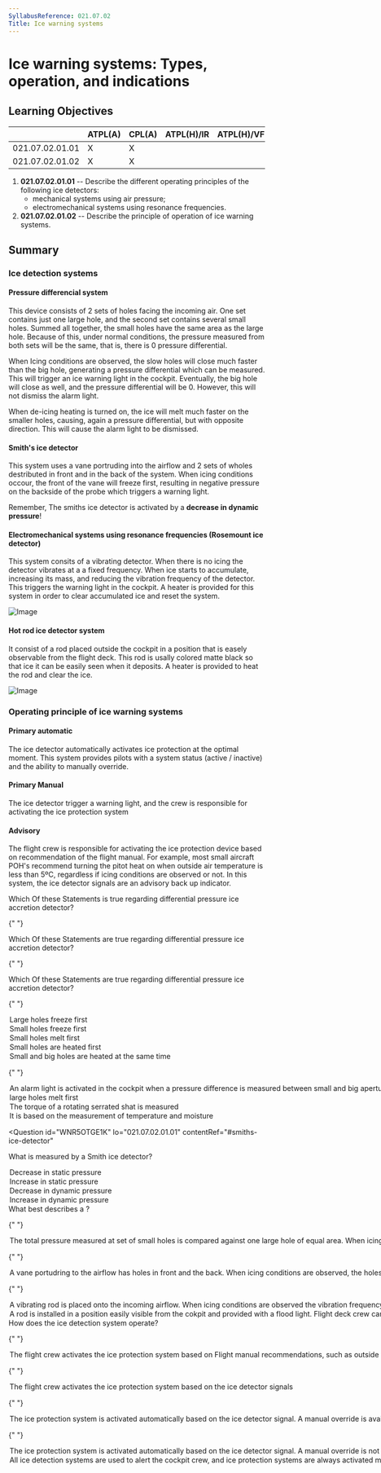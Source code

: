 ```yaml
---
SyllabusReference: 021.07.02
Title: Ice warning systems
---
```


# Ice warning systems: Types, operation, and indications

## Learning Objectives

|                 | ATPL(A) | CPL(A) | ATPL(H)/IR | ATPL(H)/VFR | CPL(H) | IR  | CBIR(A) |
| --------------- | ------- | ------ | ---------- | ----------- | ------ | --- | ------- |
| 021.07.02.01.01 | X       | X      |            |             |        |     |         |
| 021.07.02.01.02 | X       | X      |            |             |        |     |         |

1.  **021.07.02.01.01** -- Describe the different operating principles of the
    following ice detectors:
    - mechanical systems using air pressure;
    - electromechanical systems using resonance frequencies.
2.  **021.07.02.01.02** -- Describe the principle of operation of ice warning
    systems.

## Summary

### Ice detection systems

#### Pressure differencial system

This device consists of 2 sets of holes facing the incoming air. One set
contains just one large hole, and the second set contains several small holes.
Summed all together, the small holes have the same area as the large hole.
Because of this, under normal conditions, the pressure measured from both sets
will be the same, that is, there is 0 pressure differential.

When Icing conditions are observed, the slow holes will close much faster than
the big hole, generating a pressure differential which can be measured. This
will trigger an ice warning light in the cockpit. Eventually, the big hole will
close as well, and the pressure differential will be 0. However, this will not
dismiss the alarm light.

When de-icing heating is turned on, the ice will melt much faster on the smaller
holes, causing, again a pressure differential, but with opposite direction. This
will cause the alarm light to be dismissed.

#### Smith's ice detector

This system uses a vane portruding into the airflow and 2 sets of wholes
destributed in front and in the back of the system. When icing conditions
occour, the front of the vane will freeze first, resulting in negative pressure
on the backside of the probe which triggers a warning light.

Remember, The smiths ice detector is activated by a **decrease in dynamic
pressure**!

#### Electromechanical systems using resonance frequencies (Rosemount ice detector)

This system consits of a vibrating detector. When there is no icing the detector
vibrates at a a fixed frequency. When ice starts to accumulate, increasing its
mass, and reducing the vibration frequency of the detector. This triggers the
warning light in the cockpit. A heater is provided for this system in order to
clear accumulated ice and reset the system.

![Image](images/021.07.02.01-02.png)

#### Hot rod ice detector system

It consist of a rod placed outside the cockpit in a position that is easely
observable from the flight deck. This rod is usally colored matte black so that
ice it can be easily seen when it deposits. A heater is provided to heat the rod
and clear the ice.

![Image](images/021.07.02.01-01.png)

### Operating principle of ice warning systems

#### Primary automatic

The ice detector automatically activates ice protection at the optimal moment.
This system provides pilots with a system status (active / inactive) and the
ability to manually override.

#### Primary Manual

The ice detector trigger a warning light, and the crew is responsible for
activating the ice protection system

#### Advisory

The flight crew is responsible for activating the ice protection device based on
recommendation of the flight manual. For example, most small aircraft POH's
recommend turning the pitot heat on when outside air temperature is less than
5ºC, regardless if icing conditions are observed or not. In this system, the ice
detector signals are an advisory back up indicator.

<Question id="OZJGNF8HJY" lo="021.07.02.01.01" contentRef="#pressure-differential-system">
  <Text variant="oneCorrect">
    Which Of these Statements is true regarding differential pressure ice
    accretion detector?
  </Text>

{" "}

<Text variant="multipleCorrect" select={5}>
  Which Of these Statements are true regarding differential pressure ice
  accretion detector?
</Text>

{" "}

<Text variant="oneTwo">
  Which Of these Statements are true regarding differential pressure ice
  accretion detector?
</Text>

{" "}

<Option>Large holes freeze first</Option>
<Option correct>Small holes freeze first</Option>
<Option correct>Small holes melt first</Option>
<Option>Small holes are heated first</Option>
<Option>Small and big holes are heated at the same time</Option>

{" "}

<Option correct>
  An alarm light is activated in the cockpit when a pressure difference is
  measured between small and big apertures
</Option>

  <Option>large holes melt first</Option>
  <Option>The torque of a rotating serrated shat is measured</Option>
  <Option>It is based on the measurement of temperature and moisture</Option>
</Question>

<Question
  id="WNR5OTGE1K"
  lo="021.07.02.01.01"
  contentRef="#smiths-ice-detector"
>
  <Text variant="oneCorrect">What is measured by a Smith ice detector?</Text>
  <Option>Decrease in static pressure</Option>
  <Option>Increase in static pressure</Option>
  <Option correct>Decrease in dynamic pressure</Option>
  <Option>Increase in dynamic pressure</Option>
</Question>

<Question id="305R40DDBT" lo="021.07.02.01.01">
  <Text variant="oneCorrect">
    What best describes a <Subject />?
  </Text>

{" "}

<Option subject={[["Pressure differential system"]]}>
  The total pressure measured at set of small holes is compared against one
  large hole of equal area. When icing conditions are observed, a pressure
  differential between the 2 sets can be measured.
</Option>

{" "}

<Option subject={[["Smith ice detector"]]}>
  A vane portudring to the airflow has holes in front and the back. When icing
  conditions are observed, the holes in front of the vane become blocked
  resulting in a pressure deferencial which can be measured.
</Option>

{" "}

<Option subject={[["Rosemount ice detector"]]}>
  A vibrating rod is placed onto the incoming airflow. When icing conditions are
  observed the vibration frequency is reduced resulting in an alarm light in the
  cockpit
</Option>

  <Option subject={[["Hot rod ice detector"]]}>
    A rod is installed in a position easily visible from the cokpit and provided
    with a flood light. Flight deck crew can use it to visually observe the
    accumulation of ice.
  </Option>
</Question>

<Question id="K7R2PLJJ2X" lo="021.07.02.01.02" contentRef="### Ice detection systems">
  <Text variant="oneCorrect">
    How does the <Subject /> ice detection system operate?
  </Text>

{" "}

<Option subject={[["advisory"]]}>
  The flight crew activates the ice protection system based on Flight manual
  recommendations, such as outside air temperature, and moisture. The ice
  detector signals serve as a backup indicator
</Option>

{" "}

<Option subject={[["primary manual"]]}>
  The flight crew activates the ice protection system based on the ice detector
  signals
</Option>

{" "}

<Option subject={[["primary automatic"]]}>
  The ice protection system is activated automatically based on the ice detector
  signal. A manual override is available to the cabin crew.
</Option>

{" "}

<Option>
  The ice protection system is activated automatically based on the ice detector
  signal. A manual override is not possible
</Option>

  <Option subject={[["primary manual"]]}>
    All ice detection systems are used to alert the cockpit crew, and ice
    protection systems are always activated manually.
  </Option>
</Question>
